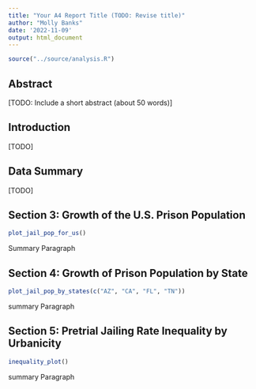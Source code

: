 ```yaml
---
title: "Your A4 Report Title (TODO: Revise title)"
author: "Molly Banks"
date: '2022-11-09'
output: html_document
---
```


```r
source("../source/analysis.R")
```

## Abstract 
[TODO: Include a short abstract (about 50 words)]


## Introduction 
[TODO]

## Data Summary 
[TODO]

## Section 3: Growth of the U.S. Prison Population

```r
plot_jail_pop_for_us()
```
Summary Paragraph 


## Section 4: Growth of Prison Population by State
```r
plot_jail_pop_by_states(c("AZ", "CA", "FL", "TN"))
```
summary Paragraph 

## Section 5: Pretrial Jailing Rate Inequality by Urbanicity
```r
inequality_plot()
```
summary Paragraph 


